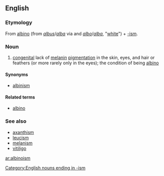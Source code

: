 ==English==

===Etymology===
From [[albino#English|albino]] (from {{L.}} ''[[albus]]''/''[[alba#Latin|alba]]'' via {{Sp.}} and {{Pg.}} ''[[albo#Spanish|albo]]''/''[[alba#Portguese|alba]]'', "[[white]]") + [[-ism]].
{{wikipedia|Albinism|albinism}}

===Noun===
{{en-noun}}
# [[congenital]] lack of [[melanin]] [[pigment]]ation in the skin, eyes, and hair or feathers (or more rarely only in the eyes); the condition of being [[albino]]

====Synonyms====
*[[albinism]]

====Related terms====
* [[albino]]

===See also===
* [[axanthism]]
* [[leucism]]
* [[melanism]]
* [[vitiligo]]
[[Category:English nouns ending in -ism]]

[[ar:albinoism]]